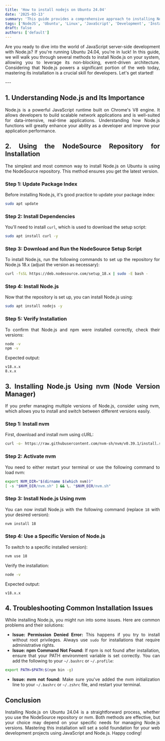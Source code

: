 ```yaml
---
title: 'How to install nodejs on Ubuntu 24.04'
date: '2025-03-13'
summary: 'This guide provides a comprehensive approach to installing Node.js on Ubuntu 24.04, covering various methods and troubleshooting tips.'
tags: ['NodeJS', 'Ubuntu', 'Linux', 'JavaScript', 'Development', 'Installation', 'Web Development']
draft: false
authors: ['default']
---
```


<div align="justify">

Are you ready to dive into the world of JavaScript server-side development with Node.js? If you're running Ubuntu 24.04, you're in luck! In this guide, we will walk you through several methods to install Node.js on your system, allowing you to leverage its non-blocking, event-driven architecture. Considering that Node.js powers a significant portion of the web today, mastering its installation is a crucial skill for developers. Let's get started!

</div>
---

<div align="justify">

## 1. Understanding Node.js and Its Importance
Node.js is a powerful JavaScript runtime built on Chrome's V8 engine. It allows developers to build scalable network applications and is well-suited for data-intensive, real-time applications. Understanding how Node.js functions will greatly enhance your ability as a developer and improve your application performance.

## 2. Using the NodeSource Repository for Installation
The simplest and most common way to install Node.js on Ubuntu is using the NodeSource repository. This method ensures you get the latest version.

### Step 1: Update Package Index
Before installing Node.js, it's good practice to update your package index:
```bash
sudo apt update
```
### Step 2: Install Dependencies
You'll need to install `curl`, which is used to download the setup script:
```bash
sudo apt install curl -y
```
### Step 3: Download and Run the NodeSource Setup Script
To install Node.js, run the following commands to set up the repository for Node.js 18.x (adjust the version as necessary):
```bash
curl -fsSL https://deb.nodesource.com/setup_18.x | sudo -E bash -
```
### Step 4: Install Node.js
Now that the repository is set up, you can install Node.js using:
```bash
sudo apt install nodejs -y
```
### Step 5: Verify Installation
To confirm that Node.js and npm were installed correctly, check their versions:
```bash
node -v
npm -v
```
Expected output:
```
v18.x.x
8.x.x
```

## 3. Installing Node.js Using nvm (Node Version Manager)
If you prefer managing multiple versions of Node.js, consider using nvm, which allows you to install and switch between different versions easily.

### Step 1: Install nvm
First, download and install nvm using cURL:
```bash
curl -o- https://raw.githubusercontent.com/nvm-sh/nvm/v0.39.1/install.sh | bash
```
### Step 2: Activate nvm
You need to either restart your terminal or use the following command to load nvm:
```bash
export NVM_DIR="$(dirname $(which nvm))"
[ -s "$NVM_DIR/nvm.sh" ] && \. "$NVM_DIR/nvm.sh"
```
### Step 3: Install Node.js Using nvm
You can now install Node.js with the following command (replace `18` with your desired version):
```bash
nvm install 18
```
### Step 4: Use a Specific Version of Node.js
To switch to a specific installed version):
```bash
nvm use 18
```
Verify the installation:
```bash
node -v
```
Expected output:
```
v18.x.x
```

## 4. Troubleshooting Common Installation Issues
While installing Node.js, you might run into some issues. Here are common problems and their solutions:
- **Issue: Permission Denied Error:** This happens if you try to install without root privileges. Always use `sudo` for installations that require administrative rights.
- **Issue: npm Command Not Found:** If npm is not found after installation, ensure that your PATH environment variable is set correctly. You can add the following to your `~/.bashrc` or `~/.profile`:
```bash
export PATH=$PATH:$(npm bin -g)
```
- **Issue: nvm not found:** Make sure you've added the nvm initialization line to your `~/.bashrc` or `~/.zshrc` file, and restart your terminal.

## Conclusion
Installing Node.js on Ubuntu 24.04 is a straightforward process, whether you use the NodeSource repository or nvm. Both methods are effective, but your choice may depend on your specific needs for managing Node.js versions. Mastering this installation will set a solid foundation for your web development projects using JavaScript and Node.js. Happy coding!

</div>